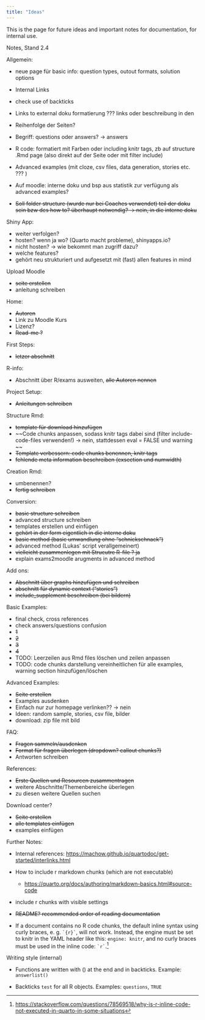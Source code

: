 ```yaml
---
title: "Ideas"
---
```


This is the page for future ideas and important notes for documentation, for internal use. 

Notes, Stand 2.4 

Allgemein: 

- neue page für basic info: question types, outout formats, solution options 

- Internal Links 
- check use of backticks 
- Links to external doku formatierung ??? links oder beschreibung in den []() 
- Reihenfolge der Seiten? 
- Begriff: questions oder answers? -> answers 
- R code: formatiert mit Farben oder including knitr tags, zb auf structure .Rmd page (also direkt auf der Seite oder mit filter include)
- Advanced examples (mit cloze, csv files, data generation, stories etc. ??? )
- Auf moodle: interne doku und bsp aus statistik zur verfügung als advanced examples? 
- ~~Soll folder structure (wurde nur bei Coaches verwendet) teil der doku sein bzw des how to? überhaupt notwendig? -> nein, in die interne doku~~

Shiny App: 

- weiter verfolgen? 
- hosten? wenn ja wo? (Quarto macht probleme), shinyapps.io? 
- nicht hosten? -> wie bekommt man zugriff dazu?
- welche features? 
- gehört neu strukturiert und aufgesetzt mit (fast) allen features in mind 

Upload Moodle 

- ~~seite erstellen~~ 
- anleitung schreiben 

Home: 

- ~~Autoren~~ 
- Link zu Moodle Kurs 
- Lizenz? 
- ~~Read-me ?~~ 

First Steps: 

- ~~letzer abschnitt~~ 

R-info: 

- Abschnitt über R/exams ausweiten, ~~alle Autoren nennen~~ 

Project Setup: 

- ~~Anleitungen schreiben~~

Structure Rmd: 

- ~~template für download hinzufügen~~
- ~~Code chunks anpassen, sodass knitr tags dabei sind (filter include-code-files verwenden!) -> nein, stattdessen eval = FALSE und warning ~~
- ~~Template verbessern: code chunks benennen, knitr tags~~
- ~~fehlende meta information beschreiben (exsection und numwidth)~~

Creation Rmd:

- umbenennen? 
- ~~fertig schreiben~~ 

Conversion:  

- ~~basic structure schreiben~~
- advanced structure schreiben 
- templates erstellen und einfügen 
- ~~gehört in der form eigentlich in die interne doku~~ 
- ~~basic method (basic umwandlung ohne "schnickschnack")~~
- advanced method (Lukas' script verallgemeinert)
- ~~vielleicht zusammenlegen mit Strucutre R-file ? ja~~  
- explain exams2moodle arugments in advanced method 


Add ons: 

- ~~Abschnitt über graphs hinzufügen und schreiben~~ 
- ~~abschnitt für dynamic context ("stories")~~
- ~~include_supplement beschreiben (bei bildern)~~

Basic Examples: 

- final check, cross references 
- check answers/questions confusion 
- ~~1~~
- ~~2~~ 
- ~~3~~ 
- ~~4~~ 
- TODO: Leerzeilen aus Rmd files löschen und zeilen anpassen 
- TODO: code chunks darstellung vereinheitlichen für alle examples, warning section hinzufügen/löschen 

Advanced Examples: 

- ~~Seite erstellen~~ 
- Examples ausdenken 
- Einfach nur zur homepage verlinken?? -> nein 
- Ideen: random sample, stories, csv file, bilder 
- download: zip file mit bild 

FAQ: 

- ~~Fragen sammeln/ausdenken~~ 
- ~~Format für fragen überlegen (dropdown? callout chunks?)~~
- Antworten schreiben 

References: 

- ~~Erste Quellen und Resourcen zusammentragen~~ 
- weitere Abschnitte/Themenbereiche überlegen 
- zu diesen weitere Quellen suchen 

Download center? 

- ~~Seite erstellen~~ 
- ~~alle templates einfügen~~
- examples einfügen 

Further Notes: 

- Internal references: <https://machow.github.io/quartodoc/get-started/interlinks.html>

-   How to include r markdown chunks (which are not executable)

    -   <https://quarto.org/docs/authoring/markdown-basics.html#source-code>

-   include r chunks with visible settings

-   ~~README? recommended order of reading documentation~~

-   If a document contains no R code chunks, the default inline syntax using curly braces, e. g. `` `{r}` ``, will not work. Instead, the engine must be set to knitr in the YAML header like this: `engine: knitr`, and no curly braces must be used in the inline code: `` `r` ``.[^1]

[^1]: <https://stackoverflow.com/questions/78569518/why-is-r-inline-code-not-executed-in-quarto-in-some-situations>

Writing style (internal)

-   Functions are written with () at the end and in backticks. Example: `answerlist()`

-   Backticks `test` for all R objects. Examples: `questions`, `TRUE`
